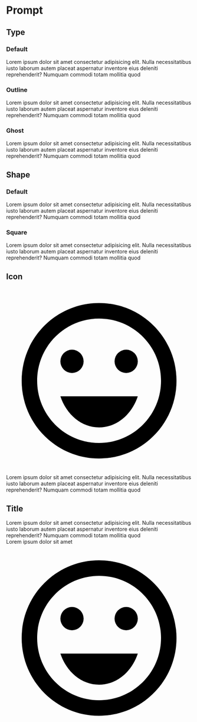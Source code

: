 
# Prompt

## Type

### Default

<CodeDemo>
  <div className="prompt success">
    <div className="content">
      Lorem ipsum dolor sit amet consectetur adipisicing elit. Nulla necessitatibus iusto laborum autem placeat
      aspernatur inventore eius deleniti reprehenderit? Numquam commodi totam mollitia quod
    </div>
  </div>
</CodeDemo>

### Outline

<CodeDemo>
  <div className="prompt warn outline">
    <div className="content">
      Lorem ipsum dolor sit amet consectetur adipisicing elit. Nulla necessitatibus iusto laborum autem placeat
      aspernatur inventore eius deleniti reprehenderit? Numquam commodi totam mollitia quod
    </div>
  </div>
</CodeDemo>

### Ghost

<CodeDemo>
  <div className="prompt danger ghost">
    <div className="content">
      Lorem ipsum dolor sit amet consectetur adipisicing elit. Nulla necessitatibus iusto laborum autem placeat
      aspernatur inventore eius deleniti reprehenderit? Numquam commodi totam mollitia quod
    </div>
  </div>
</CodeDemo>

## Shape

### Default

<CodeDemo>
  <div className="prompt success">
    <div className="content">
      Lorem ipsum dolor sit amet consectetur adipisicing elit. Nulla necessitatibus iusto laborum autem placeat
      aspernatur inventore eius deleniti reprehenderit? Numquam commodi totam mollitia quod
    </div>
  </div>
</CodeDemo>

### Square

<CodeDemo>
  <div className="prompt warn square">
    <div className="content">
      Lorem ipsum dolor sit amet consectetur adipisicing elit. Nulla necessitatibus iusto laborum autem placeat
      aspernatur inventore eius deleniti reprehenderit? Numquam commodi totam mollitia quod
    </div>
  </div>
</CodeDemo>

## Icon

<CodeDemo>
  <div className="prompt bw">
    <div className="icon">
      <svg
        className="inline w-6 h-6 fill-current mr-2"
        enableBackground="new 0 0 24 24"
        viewBox="0 0 24 24"
        xmlns="http://www.w3.org/2000/svg"
      >
        <g data-v-2d0d7d62="">
          <rect data-v-2d0d7d62="" fill="none" height="24" width="24"></rect>
        </g>
        <g data-v-2d0d7d62="">
          <g data-v-2d0d7d62=""></g>
          <g data-v-2d0d7d62="">
            <circle cx="15.5" cy="9.5" data-v-2d0d7d62="" r="1.5"></circle>
            <circle cx="8.5" cy="9.5" data-v-2d0d7d62="" r="1.5"></circle>
            <path d="M12,18c2.28,0,4.22-1.66,5-4H7C7.78,16.34,9.72,18,12,18z" data-v-2d0d7d62=""></path>
            <path
              d="M11.99,2C6.47,2,2,6.48,2,12c0,5.52,4.47,10,9.99,10C17.52,22,22,17.52,22,12C22,6.48,17.52,2,11.99,2z M12,20 c-4.42,0-8-3.58-8-8c0-4.42,3.58-8,8-8s8,3.58,8,8C20,16.42,16.42,20,12,20z"
              data-v-2d0d7d62=""
            ></path>
          </g>
        </g>
      </svg>
    </div>
    <div className="content">
      Lorem ipsum dolor sit amet consectetur adipisicing elit. Nulla necessitatibus iusto laborum autem placeat
      aspernatur inventore eius deleniti reprehenderit? Numquam commodi totam mollitia quod
    </div>
  </div>
</CodeDemo>

## Title

<CodeDemo>
  <div className="prompt success">
    <div className="content">
      Lorem ipsum dolor sit amet consectetur adipisicing elit. Nulla necessitatibus iusto laborum autem placeat
      aspernatur inventore eius deleniti reprehenderit? Numquam commodi totam mollitia quod
    </div>
    <div className="title">Lorem ipsum dolor sit amet</div>
    <div className="icon">
      <svg
        className="inline w-6 h-6 fill-current mr-2"
        enableBackground="new 0 0 24 24"
        viewBox="0 0 24 24"
        xmlns="http://www.w3.org/2000/svg"
      >
        <g data-v-2d0d7d62="">
          <rect data-v-2d0d7d62="" fill="none" height="24" width="24"></rect>
        </g>
        <g data-v-2d0d7d62="">
          <g data-v-2d0d7d62=""></g>
          <g data-v-2d0d7d62="">
            <circle cx="15.5" cy="9.5" data-v-2d0d7d62="" r="1.5"></circle>
            <circle cx="8.5" cy="9.5" data-v-2d0d7d62="" r="1.5"></circle>
            <path d="M12,18c2.28,0,4.22-1.66,5-4H7C7.78,16.34,9.72,18,12,18z" data-v-2d0d7d62=""></path>
            <path
              d="M11.99,2C6.47,2,2,6.48,2,12c0,5.52,4.47,10,9.99,10C17.52,22,22,17.52,22,12C22,6.48,17.52,2,11.99,2z M12,20 c-4.42,0-8-3.58-8-8c0-4.42,3.58-8,8-8s8,3.58,8,8C20,16.42,16.42,20,12,20z"
              data-v-2d0d7d62=""
            ></path>
          </g>
        </g>
      </svg>
    </div>
  </div>
</CodeDemo>
